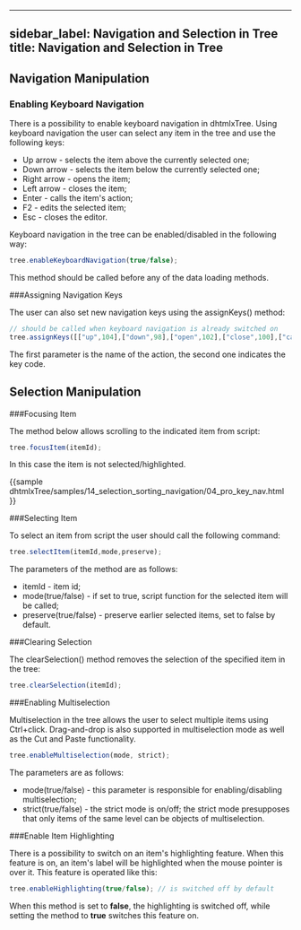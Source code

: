  ---
sidebar_label: Navigation and Selection in Tree 
title: Navigation and Selection in Tree 
---          


Navigation Manipulation  
-----------------------------

###  Enabling Keyboard Navigation 

There is a possibility to enable keyboard navigation in dhtmlxTree. Using keyboard navigation the user can select any item in the tree and use the following keys:

-  Up arrow - selects the item above the currently selected one;
-  Down arrow - selects the item below the currently selected one;
-  Right arrow - opens the item;
-  Left arrow - closes the item;
-  Enter - calls the item's action;
-  F2 - edits the selected item;
-  Esc - closes the editor.

Keyboard navigation in the tree can be enabled/disabled in the following way:

~~~js
tree.enableKeyboardNavigation(true/false);  
~~~

This method should be called before any of the data loading methods.


###Assigning Navigation Keys 


The user can also set new navigation keys using the assignKeys() method:

~~~js
// should be called when keyboard navigation is already switched on 
tree.assignKeys([["up",104],["down",98],["open",102],["close",100],["call",101]]);    
~~~

The first parameter is the name of the action, the second one indicates the key code.


Selection Manipulation  
-----------------------

###Focusing Item 

The method below allows scrolling to the indicated item from script:

~~~js
tree.focusItem(itemId);  
~~~

In this case the item is not selected/highlighted.

{{sample
dhtmlxTree/samples/14_selection_sorting_navigation/04_pro_key_nav.html
}}


###Selecting Item 


To select an item from script the user should call the following command:

~~~js
tree.selectItem(itemId,mode,preserve); 
~~~

The parameters of the method are as follows:

-  itemId - item id;
-  mode(true/false) - if set to true, script function for the selected item will be called;
-  preserve(true/false) - preserve earlier selected items, set to false by default.


###Clearing Selection 

The clearSelection() method removes the selection of the specified item in the tree:

~~~js
tree.clearSelection(itemId);  
~~~

###Enabling Multiselection 

Multiselection in the tree allows the user to select multiple items using Ctrl+click. Drag-and-drop is also supported in multiselection mode as well as the Cut and Paste functionality.

~~~js
tree.enableMultiselection(mode, strict); 
~~~

The parameters are as follows:

- mode(true/false) - this parameter is responsible for enabling/disabling multiselection;
- strict(true/false) - the strict mode is on/off; the strict mode presupposes that only items of the same level can be objects of multiselection.

###Enable Item Highlighting 

There is a possibility to switch on an item's highlighting feature. When this feature is on, an item's label will be highlighted when the mouse pointer is over it. This feature is operated like this:

~~~js
tree.enableHighlighting(true/false); // is switched off by default  
~~~

When this method is set to <strong>false</strong>, the highlighting is switched off, while setting the method to <strong>true</strong> switches this feature on.



